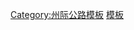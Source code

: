 {{Navbox
|state=autocollapse
|image=[[Image:I-71.svg|40px]]
|name=71号州际公路及其辅助线
|title=[[71号州际公路|<font color=white>71号州际公路</font>]]<font color=white>及其</font>[[美國州際公路輔助線列表|<font color=white>辅助线</font>]]
|titlestyle= background:#006A4D; color:white;
|listclass=hlist
|list1=*'''[[71号州际公路肯塔基州段|肯塔基州段]]'''
**[[471号州际公路|471]]
*'''[[71号州际公路俄亥俄州段|俄亥俄州段]]'''
**[[271号州际公路|271]]
**[[471号州际公路|471]]
}}
<noinclude>
[[Category:州际公路模板]]
[[Category:州際公路系統|模板]]
</noinclude>